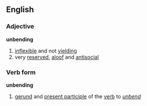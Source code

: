 ==English==
===Adjective===
'''unbending'''
#[[inflexible]] and not [[yielding]]
#very [[reserved]], [[aloof]] and [[antisocial]]
===Verb form===
'''unbending'''
#[[gerund]] and [[present participle]] of the [[verb]] to ''[[unbend]]''